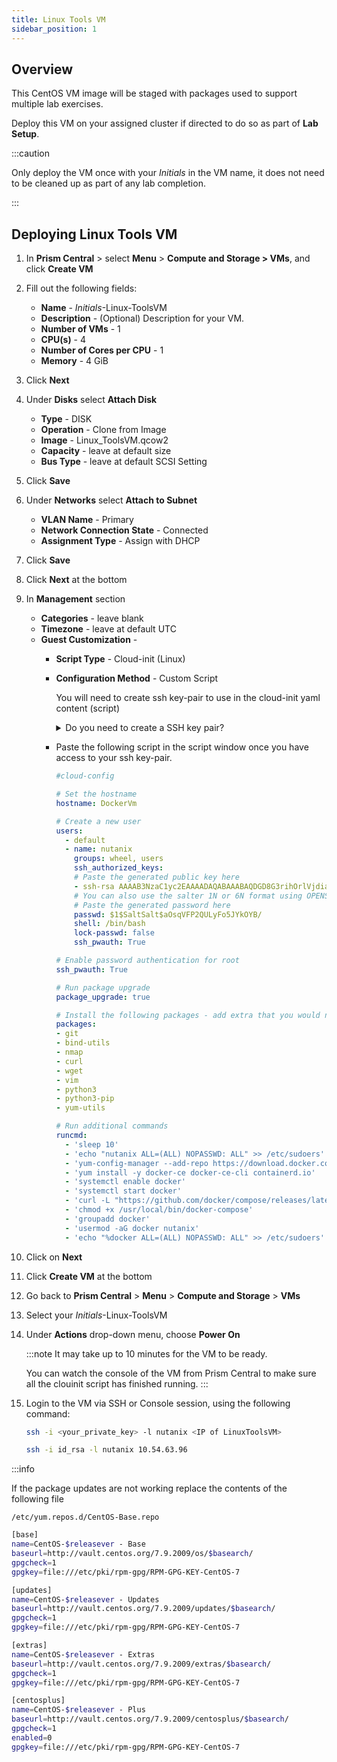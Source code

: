 ```yaml
---
title: Linux Tools VM
sidebar_position: 1
---
```


## Overview

This CentOS VM image will be staged with packages used to support multiple lab exercises.

Deploy this VM on your assigned cluster if directed to do so as part of **Lab Setup**.

:::caution

Only deploy the VM once with your *Initials* in the VM name, it does not need to be cleaned up as part of any lab completion.

:::

## Deploying Linux Tools VM

1. In **Prism Central** > select **Menu** > **Compute and Storage > VMs**, and click **Create VM**

1.  Fill out the following fields:
    -   **Name** - *Initials*-Linux-ToolsVM
    -   **Description** - (Optional) Description for your VM.
    -   **Number of VMs** - 1
    -   **CPU(s)** - 4
    -   **Number of Cores per CPU** - 1
    -   **Memory** - 4 GiB
2.  Click **Next**
3.  Under **Disks** select **Attach Disk**
    -   **Type** - DISK
    -   **Operation** - Clone from Image
    -   **Image** - Linux_ToolsVM.qcow2
    -   **Capacity** - leave at default size
    -   **Bus Type** - leave at default SCSI Setting
4.  Click **Save**
5.  Under **Networks** select **Attach to Subnet**
    -   **VLAN Name** - Primary
    -   **Network Connection State** - Connected
    -   **Assignment Type** - Assign with DHCP
6.  Click **Save**
7.  Click **Next** at the bottom
8.  In **Management** section
    -   **Categories** - leave blank
    -   **Timezone** - leave at default UTC
    -   **Guest Customization** - 
        - **Script Type** - Cloud-init (Linux)
        - **Configuration Method** - Custom Script 
         
          You will need to create ssh key-pair to use in the cloud-init yaml content (script)

          <details>

          <summary>Do you need to create a SSH key pair?</summary>
           
           You can use any online ssh key generator if you are using Windows. Execute the following commands in you are in a Linux / Mac environment to generate a private key.
    
           ```bash
           ssh-keygen -t rsa -b 2048 -C "Created for Linux Tools VM"
           
           # follow prompts 
           # do not specify passphrase
           # once completed run the following command
           
           cat id_rsa.pub
           
           # copy the contents of the id_rsa.pub file to your cloudinit yaml file
           ```
          </details>

        - Paste the following script in the script window once you have access to your ssh key-pair.
        
           ```yaml title="Remember to change to your hostname"
           #cloud-config

           # Set the hostname
           hostname: DockerVm
           
           # Create a new user
           users:
             - default
             - name: nutanix
               groups: wheel, users
               ssh_authorized_keys:
               # Paste the generated public key here
               - ssh-rsa AAAAB3NzaC1yc2EAAAADAQABAAABAQDGD8G3rihOrlVjdiayQy/.............
               # You can also use the salter 1N or 6N format using OPENSSL (openssl passwd -1 -salt SaltSalt "yourplaintextpassword")
               # Paste the generated password here
               passwd: $1$SaltSalt$aOsqVFP2QULyFo5JYkOYB/
               shell: /bin/bash
               lock-passwd: false
               ssh_pwauth: True                 
           
           # Enable password authentication for root
           ssh_pwauth: True
           
           # Run package upgrade
           package_upgrade: true
           
           # Install the following packages - add extra that you would need
           packages:
           - git
           - bind-utils
           - nmap
           - curl
           - wget 
           - vim
           - python3
           - python3-pip
           - yum-utils
           
           # Run additional commands
           runcmd:
             - 'sleep 10'
             - 'echo "nutanix ALL=(ALL) NOPASSWD: ALL" >> /etc/sudoers'
             - 'yum-config-manager --add-repo https://download.docker.com/linux/centos/docker-ce.repo'
             - 'yum install -y docker-ce docker-ce-cli containerd.io'
             - 'systemctl enable docker'
             - 'systemctl start docker'
             - 'curl -L "https://github.com/docker/compose/releases/latest/download/docker-compose-$(uname -s)-$(uname -m)" -o /usr/local/bin/docker-compose'
             - 'chmod +x /usr/local/bin/docker-compose'
             - 'groupadd docker'
             - 'usermod -aG docker nutanix'
             - 'echo "%docker ALL=(ALL) NOPASSWD: ALL" >> /etc/sudoers'
           ```


9. Click on **Next**
9.  Click **Create VM** at the bottom
10. Go back to **Prism Central** > **Menu** > **Compute and Storage** > **VMs**
11. Select your *Initials*-Linux-ToolsVM
12. Under **Actions** drop-down menu, choose **Power On**

    :::note
    It may take up to 10 minutes for the VM to be ready.
    
    You can watch the console of the VM from Prism Central to make sure all the clouinit script has finished running.
    :::

13. Login to the VM via SSH or Console session, using the following command:

    ```bash
    ssh -i <your_private_key> -l nutanix <IP of LinuxToolsVM>
    ```
    ```bash title="Example command"
    ssh -i id_rsa -l nutanix 10.54.63.96
    ```

:::info

If the package updates are not working replace the contents of the following file

``/etc/yum.repos.d/CentOS-Base.repo``


```bash
[base]
name=CentOS-$releasever - Base
baseurl=http://vault.centos.org/7.9.2009/os/$basearch/
gpgcheck=1
gpgkey=file:///etc/pki/rpm-gpg/RPM-GPG-KEY-CentOS-7

[updates]
name=CentOS-$releasever - Updates
baseurl=http://vault.centos.org/7.9.2009/updates/$basearch/
gpgcheck=1
gpgkey=file:///etc/pki/rpm-gpg/RPM-GPG-KEY-CentOS-7

[extras]
name=CentOS-$releasever - Extras
baseurl=http://vault.centos.org/7.9.2009/extras/$basearch/
gpgcheck=1
gpgkey=file:///etc/pki/rpm-gpg/RPM-GPG-KEY-CentOS-7

[centosplus]
name=CentOS-$releasever - Plus
baseurl=http://vault.centos.org/7.9.2009/centosplus/$basearch/
gpgcheck=1
enabled=0
gpgkey=file:///etc/pki/rpm-gpg/RPM-GPG-KEY-CentOS-7
```
